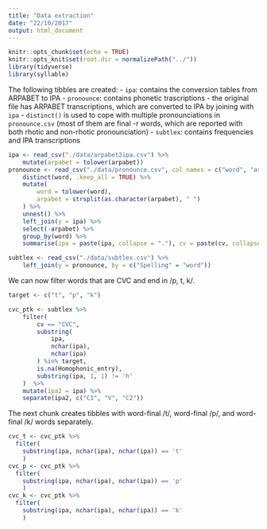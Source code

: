 ```yaml
---
title: "Data extraction"
date: "22/10/2017"
output: html_document
---
```


```r
knitr::opts_chunk$set(echo = TRUE)
knitr::opts_knit$set(root.dir = normalizePath("../"))
library(tidyverse)
library(syllable)
```

The following tibbles are created:
- `ipa`: contains the conversion tables from ARPABET to IPA
- `pronounce`: contains phonetic trascriptions
    - the original file has ARPABET transcriptions, which are converted to IPA by joining with `ipa`
    - `distinct()` is used to cope with multiple pronounciations in `pronounce.csv` (most of them are final -r words, which are reported with both rhotic and non-rhotic pronounciation)
- `subtlex`: contains frequencies and IPA transcriptions

```r
ipa <- read_csv("./data/arpabet2ipa.csv") %>%
    mutate(arpabet = tolower(arpabet))
pronounce <- read_csv("./data/pronounce.csv", col_names = c("word", "arpabet")) %>%
    distinct(word, .keep_all = TRUE) %>%
    mutate(
        word = tolower(word),
        arpabet = strsplit(as.character(arpabet), " ")
    ) %>%
    unnest() %>%
    left_join(y = ipa) %>%
    select(-arpabet) %>%
    group_by(word) %>%
    summarise(ipa = paste(ipa, collapse = "."), cv = paste(cv, collapse = ""))

subtlex <- read_csv("./data/subtlex.csv") %>%
    left_join(y = pronounce, by = c("Spelling" = "word"))
```

We can now filter words that are CVC and end in /p, t, k/.

```r
target <- c("t", "p", "k")

cvc_ptk <- subtlex %>%
    filter(
        cv == "CVC",
        substring(
            ipa,
            nchar(ipa),
            nchar(ipa)
        ) %in% target,
        is.na(Homophonic_entry),
        substring(ipa, 1, 1) != 'h'
    )  %>%
    mutate(ipa2 = ipa) %>%
    separate(ipa2, c("C1", "V", "C2"))
```

The next chunk creates tibbles with word-final /t/, word-final /p/, and word-final /k/ words separately.

```r
cvc_t <- cvc_ptk %>% 
  filter(
    substring(ipa, nchar(ipa), nchar(ipa)) == 't'
    )
cvc_p <- cvc_ptk %>% 
  filter(
    substring(ipa, nchar(ipa), nchar(ipa)) == 'p'
    )
cvc_k <- cvc_ptk %>% 
  filter(
    substring(ipa, nchar(ipa), nchar(ipa)) == 'k'
    )
```
